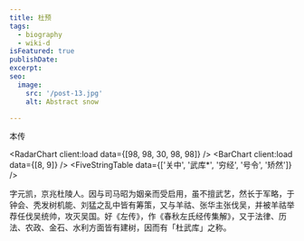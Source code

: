```yaml
---
title: 杜预
tags:
  - biography
  - wiki-d
isFeatured: true
publishDate: 
excerpt: 
seo:
  image:
    src: '/post-13.jpg'
    alt: Abstract snow

---
```



<div class="flex flex-col items-center">
<span class="bg-blue-100 text-blue-800 text-xs font-medium me-2 px-2.5 py-0.5 rounded-sm dark:bg-blue-900 dark:text-blue-300">本传</span>
</div>

<RadarChart client:load data={[98, 98, 30, 98, 98]} />
<BarChart client:load data={[8, 9]} />
<FiveStringTable data={['关中', '武库*', '穷经', '号令', '矫然']} />

字元凯，京兆杜陵人。因与司马昭为姻亲而受启用，虽不擅武艺，然长于军略，于钟会、秃发树机能、刘猛之乱中皆有筹策，又与羊祜、张华主张伐吴，并被羊祜举荐任伐吴统帅，攻灭吴国。好《左传》，作《春秋左氏经传集解》，又于法律、历法、农政、金石、水利方面皆有建树，因而有「杜武库」之称。
